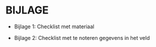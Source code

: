 # BIJLAGE

-   Bijlage 1: Checklist met materiaal

-   Bijlage 2: Checklist met te noteren gegevens in het veld

